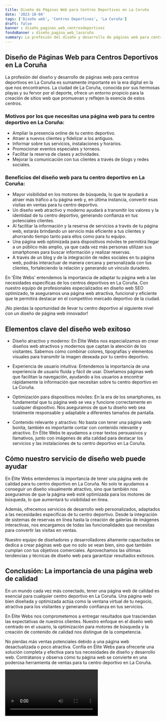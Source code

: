 ```yaml
---
title: Diseño de Páginas Web para Centros Deportivos en La Coruña
date: '2023-10-04'
tags: ['Diseño web', 'Centros Deportivos', 'La Coruña']
draft: false
banner : diseño_paginas_web_centrosdeportivos
fondoBanner : diseño_pagina_web_lacoruña
summary: La profesión del diseño y desarrollo de páginas web para centros deportivos en La Coruña es sumamente importante en la era digital en la que nos encontramos. La ciudad de La Coruña, conocida por sus hermosas playas y su fervor por el deporte, ofrece un entorno propicio para la creación de sitios web que promuevan y reflejen la esencia de estos centros.
---
```


## Diseño de Páginas Web para Centros Deportivos en La Coruña

La profesión del diseño y desarrollo de páginas web para centros deportivos en La Coruña es sumamente importante en la era digital en la que nos encontramos. La ciudad de La Coruña, conocida por sus hermosas playas y su fervor por el deporte, ofrece un entorno propicio para la creación de sitios web que promuevan y reflejen la esencia de estos centros.

### Motivos por los que necesitas una página web para tu centro deportivo en La Coruña:

- Ampliar la presencia online de tu centro deportivo.
- Atraer a nuevos clientes y fidelizar a los antiguos.
- Informar sobre tus servicios, instalaciones y horarios.
- Promocionar eventos especiales y torneos.
- Facilitar la reserva de clases y actividades.
- Mejorar la comunicación con tus clientes a través de blogs y redes sociales.

### Beneficios del diseño web para tu centro deportivo en La Coruña:

- Mayor visibilidad en los motores de búsqueda, lo que te ayudará a atraer más tráfico a tu página web y, en última instancia, convertir esas visitas en ventas para tu centro deportivo.
- Un diseño web atractivo y moderno ayudará a transmitir los valores y la identidad de tu centro deportivo, generando confianza en tus potenciales clientes.
- Al facilitar la información y la reserva de servicios a través de tu página web, estarás brindando un servicio más eficiente a tus clientes y ahorrando tiempo tanto para ellos como para tu equipo.
- Una página web optimizada para dispositivos móviles te permitirá llegar a un público más amplio, ya que cada vez más personas utilizan sus smartphones para buscar información y realizar reservas.
- A través de un blog y de la integración de redes sociales en tu página web, podrás interactuar de manera cercana y personalizada con tus clientes, fortaleciendo la relación y generando un vínculo duradero.

En 'Élite Webs' entendemos la importancia de adaptar tu página web a las necesidades específicas de los centros deportivos en La Coruña. Con nuestro equipo de profesionales especializados en diseño web SEO optimizado, te aseguramos una página web atractiva, funcional y eficiente que te permitirá destacar en el competitivo mercado deportivo de la ciudad.

¡No pierdas la oportunidad de llevar tu centro deportivo al siguiente nivel con un diseño de página web innovador!

<GifSeo />

<Cta />

## Elementos clave del diseño web exitoso

- Diseño atractivo y moderno: En Élite Webs nos especializamos en crear diseños web atractivos y modernos que captan la atención de los visitantes. Sabemos cómo combinar colores, tipografías y elementos visuales para transmitir la imagen deseada por tu centro deportivo.

- Experiencia de usuario intuitiva: Entendemos la importancia de una experiencia de usuario fluida y fácil de usar. Diseñamos páginas web que facilitan la navegación, ayudando a los usuarios a encontrar rápidamente la información que necesitan sobre tu centro deportivo en La Coruña.

- Optimización para dispositivos móviles: En la era de los smartphones, es fundamental que tu página web se vea y funcione correctamente en cualquier dispositivo. Nos aseguramos de que tu diseño web sea totalmente responsable y adaptable a diferentes tamaños de pantalla.

- Contenido relevante y atractivo: No basta con tener una página web bonita, también es importante contar con contenido relevante y atractivo. En Élite Webs te ayudamos a crear textos persuasivos y llamativos, junto con imágenes de alta calidad para destacar los servicios y las instalaciones de tu centro deportivo en La Coruña.

## Cómo nuestro servicio de diseño web puede ayudar

En Élite Webs entendemos la importancia de tener una página web de calidad para tu centro deportivo en La Coruña. No solo te ayudamos a conseguir un diseño visualmente atractivo, sino que también nos aseguramos de que la página web esté optimizada para los motores de búsqueda, lo que aumentará tu visibilidad en línea.

Además, ofrecemos servicios de desarrollo web personalizados, adaptados a las necesidades específicas de tu centro deportivo. Desde la integración de sistemas de reservas en línea hasta la creación de galerías de imágenes interactivas, nos encargamos de todas las funcionalidades que necesitas para convertir las visitas en ventas.

Nuestro equipo de diseñadores y desarrolladores altamente capacitados se dedica a crear páginas web que no solo se vean bien, sino que también cumplan con tus objetivos comerciales. Aprovechamos las últimas tendencias y técnicas de diseño web para garantizar resultados exitosos.

## Conclusión: La importancia de una página web de calidad

En un mundo cada vez más conectado, tener una página web de calidad es esencial para cualquier centro deportivo en La Coruña. Una página web bien diseñada y optimizada actúa como la ventana virtual de tu negocio, atractiva para los visitantes y generando confianza en tus servicios.

En Élite Webs nos comprometemos a entregar resultados que trasciendan las expectativas de nuestros clientes. Nuestro enfoque en el diseño web centrado en el usuario, la optimización para motores de búsqueda y la creación de contenido de calidad nos distingue de la competencia.

No pierdas más ventas potenciales debido a una página web desactualizada o poco atractiva. Confía en Élite Webs para ofrecerte una solución completa y efectiva para tus necesidades de diseño y desarrollo web. Contrátanos y observa cómo tu página web se convierte en una poderosa herramienta de ventas para tu centro deportivo en La Coruña.

<Video />

<CtaBot job='Centros Deportivos' city='La Coruña'/>

<Gmaps query='La Coruña+españa+maps' />